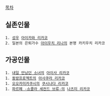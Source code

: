 [[목차]]

== 실존인물 ==
 1. [[성우]] [[아이카와 리카코]]
 2. 일본의 은퇴가수 [[아이우치 리나]]의 본명 카키우치 리카코
== 가공인물 ==
 1. [[내일 만났던 소녀]]의 [[아이사 리카코]]
 1. [[동방프로젝트]]의 [[아사쿠라 리카코]]
 1. [[오오카미카쿠시]]의 [[쿠시나다 리카코]]
 1. [[파르페 -쇼콜라 세컨드 브류-]]의 [[나츠미 리카코]]
